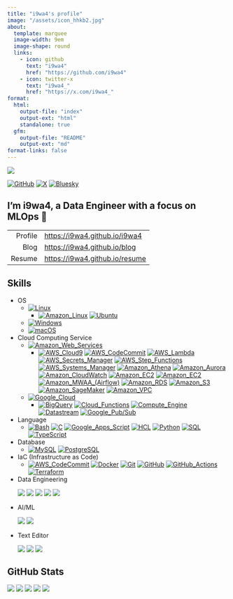 ```yaml
---
title: "i9wa4's profile"
image: "/assets/icon_hhkb2.jpg"
about:
  template: marquee
  image-width: 9em
  image-shape: round
  links:
    - icon: github
      text: "i9wa4"
      href: "https://github.com/i9wa4"
    - icon: twitter-x
      text: "i9wa4_"
      href: "https://x.com/i9wa4_"
format:
  html:
    output-file: "index"
    output-ext: "html"
    standalone: true
  gfm:
    output-file: "README"
    output-ext: "md"
format-links: false
---
```


<!--
**i9wa4/i9wa4** is a ✨ _special_ ✨ repository because its `README.md` (this file) appears on your GitHub profile.

Here are some ideas to get you started:

- 🔭 I'm currently working on ...
- 🌱 I'm currently learning ...
- 👯 I'm looking to collaborate on ...
- 🤔 I'm looking for help with ...
- 💬 Ask me about ...
- 📫 How to reach me: ...
- 😄 Pronouns: ...
- ⚡ Fun fact: ...
-->

<div align="left">
  <a href="https://github.com/antonkomarev/github-profile-views-counter">
    <img src="https://komarev.com/ghpvc/?username=i9wa4&label=GitHub_Profile_Views"/>
  </a>
</div>

[![GitHub](https://img.shields.io/badge/GitHub-i9wa4-181717.svg?logo=github&style=plastic)](https://github.com/i9wa4)
[![X](https://img.shields.io/badge/X-i9wa4__-808080.svg?logo=x&style=plastic)](https://x.com/i9wa4_)
[![Bluesky](https://img.shields.io/badge/Bluesky-i9wa4_-0285FF.svg?logo=bluesky&style=plastic)](https://bsky.app/profile/i9wa4.bsky.social)

## I'm i9wa4, a Data Engineer with a focus on MLOps 👋

|         |                                  |
| ---:    | :---                             |
| Profile | <https://i9wa4.github.io/i9wa4>  |
| Blog    | <https://i9wa4.github.io/blog>   |
| Resume  | <https://i9wa4.github.io/resume> |

## Skills

<!-- https://github.com/tandpfun/skill-icons -->
<!-- https://tech-blog.s-yoshiki.com/entry/150/ -->
<!-- https://simpleicons.org/ -->

- OS
    - [![Linux](https://img.shields.io/badge/Linux--FCC624.svg?logo=linux&style=plastic)](https://shields.io/)
        -
        [![Amazon_Linux](https://img.shields.io/badge/Amazon_Linux--808080.svg?style=plastic)](https://shields.io/)
        [![Ubuntu](https://img.shields.io/badge/Ubuntu--E95420.svg?logo=ubuntu&style=plastic)](https://shields.io/)
    - [![Windows](https://img.shields.io/badge/Windows--00A4EF.svg?style=plastic)](https://shields.io/)
    - [![macOS](https://img.shields.io/badge/macOS--999999.svg?logo=apple&style=plastic)](https://shields.io/)
- Cloud Computing Service
    - [![Amazon_Web_Services](https://img.shields.io/badge/Amazon_Web_Services--232F3E.svg?logo=amazonwebservices&style=plastic)](https://shields.io/)
        -
        [![AWS_Cloud9](https://img.shields.io/badge/AWS_Cloud9--808080.svg?style=plastic)](https://shields.io/)
        [![AWS_CodeCommit](https://img.shields.io/badge/AWS_CodeCommit--808080.svg?style=plastic)](https://shields.io/)
        [![AWS_Lambda](https://img.shields.io/badge/AWS_Lambda--FF9900.svg?logo=awslambda&style=plastic)](https://shields.io/)
        [![AWS_Secrets_Manager](https://img.shields.io/badge/AWS_Secrets_Manager--DD344C.svg?logo=awssecretsmanager&style=plastic)](https://shields.io/)
        [![AWS_Step_Functions](https://img.shields.io/badge/AWS_Step_Functions--808080.svg?style=plastic)](https://shields.io/)
        [![AWS_Systems_Manager](https://img.shields.io/badge/AWS_Systems_Manager--808080.svg?style=plastic)](https://shields.io/)
        [![Amazon_Athena](https://img.shields.io/badge/Amazon_Athena--808080.svg?style=plastic)](https://shields.io/)
        [![Amazon_Aurora](https://img.shields.io/badge/Amazon_Aurora--808080.svg?style=plastic)](https://shields.io/)
        [![Amazon_CloudWatch](https://img.shields.io/badge/Amazon_CloudWatch--FF4F8B.svg?logo=amazoncloudwatch&style=plastic)](https://shields.io/)
        [![Amazon_EC2](https://img.shields.io/badge/Amazon_EC2--FF9900.svg?logo=amazonec2&style=plastic)](https://shields.io/)
        [![Amazon_EC2](https://img.shields.io/badge/Amazon_ECS--FF9900.svg?logo=amazonecs&style=plastic)](https://shields.io/)
        [![Amazon_MWAA_(Airflow)](https://img.shields.io/badge/Amazon_MWAA_(Airflow)--808080.svg?style=plastic)](https://shields.io/)
        [![Amazon_RDS](https://img.shields.io/badge/Amazon_RDS--527FFF.svg?logo=amazonrds&style=plastic)](https://shields.io/)
        [![Amazon_S3](https://img.shields.io/badge/Amazon_S3--569A31.svg?logo=amazons3&style=plastic)](https://shields.io/)
        [![Amazon_SageMaker](https://img.shields.io/badge/Amazon_SageMaker--808080.svg?style=plastic)](https://shields.io/)
        [![Amazon_VPC](https://img.shields.io/badge/Amazon_VPC--808080.svg?style=plastic)](https://shields.io/)
    - [![Google_Cloud](https://img.shields.io/badge/Google_Cloud--4285F4.svg?logo=googlecloud&style=plastic)](https://shields.io/)
        -
        [![BigQuery](https://img.shields.io/badge/BigQuery--669DF6.svg?logo=googlebigquery&style=plastic)](https://shields.io/)
        [![Cloud_Functions](https://img.shields.io/badge/Cloud_Functions--808080.svg?style=plastic)](https://shields.io/)
        [![Compute_Engine](https://img.shields.io/badge/Compute_Engine--808080.svg?style=plastic)](https://shields.io/)
        [![Datastream](https://img.shields.io/badge/Datastream--808080.svg?style=plastic)](https://shields.io/)
        [![Google_Pub/Sub](https://img.shields.io/badge/Google_Pub/Sub--AECBFA.svg?logo=googlepubsub&style=plastic)](https://shields.io/)
- Language
    -
    [![Bash](https://img.shields.io/badge/Bash--808080.svg?style=plastic)](https://shields.io/)
    [![C](https://img.shields.io/badge/C--A8B9CC.svg?logo=c&style=plastic)](https://shields.io/)
    [![Google_Apps_Script](https://img.shields.io/badge/Google_Apps_Script--4285F4.svg?logo=googleappsscript&style=plastic)](https://shields.io/)
    [![HCL](https://img.shields.io/badge/HCL--844FBA.svg?logo=terraform&style=plastic)](https://shields.io/)
    [![Python](https://img.shields.io/badge/Python--3776AB.svg?logo=python&style=plastic)](https://shields.io/)
    [![SQL](https://img.shields.io/badge/SQL--808080.svg?style=plastic)](https://shields.io/)
    [![TypeScript](https://img.shields.io/badge/TypeScript--3178C6.svg?logo=typescript&style=plastic)](https://shields.io/)
- Database
    -
    [![MySQL](https://img.shields.io/badge/MySQL--4479A1.svg?logo=mysql&style=plastic)](https://shields.io/)
    [![PostgreSQL](https://img.shields.io/badge/PostgreSQL--4169E1.svg?logo=postgresql&style=plastic)](https://shields.io)
- IaC (Infrastructure as Code)
    -
    [![AWS_CodeCommit](https://img.shields.io/badge/AWS_CodeCommit--808080.svg?style=plastic)](https://shields.io)
    [![Docker](https://img.shields.io/badge/Docker--1488C6.svg?logo=docker&style=plastic)](https://shields.io)
    [![Git](https://img.shields.io/badge/Git--F05032.svg?logo=git&style=plastic)](https://shields.io)
    [![GitHub](https://img.shields.io/badge/GitHub--181717.svg?logo=github&style=plastic)](https://shields.io)
    [![GitHub_Actions](https://img.shields.io/badge/GitHub_Actions--2088FF.svg?logo=githubactions&style=plastic)](https://shields.io)
    [![Terraform](https://img.shields.io/badge/Terraform--844FBA.svg?logo=terraform&style=plastic)](https://shields.io)
- Data Engineering
<div align="left">
  <img src="https://img.shields.io/badge/BigQuery--669DF6.svg?logo=googlebigquery&style=plastic">
  <img src="https://img.shields.io/badge/Datastream--808080.svg?style=plastic">
  <img src="https://img.shields.io/badge/Embulk--EF4319.svg?style=plastic">
  <img src="https://img.shields.io/badge/Snowflake--29B5E8.svg?logo=snowflake&style=plastic">
  <img src="https://img.shields.io/badge/dbt--FF694B.svg?logo=dbt&style=plastic">
</div>
- AI/ML
<div align="left">
  <img src="https://img.shields.io/badge/DataRobot--808080.svg?style=plastic">
  <img src="https://img.shields.io/badge/Snowpark_ML--29B5E8.svg?style=plastic">
</div>
- Text Editor
<div align="left">
  <img src="https://img.shields.io/badge/Neovim--007ACC.svg?logo=neovim&style=plastic">
  <img src="https://img.shields.io/badge/Vim--019733.svg?logo=vim&style=plastic">
  <img src="https://img.shields.io/badge/Visual_Studio_Code--0098FF.svg?style=plastic">
</div>

## GitHub Stats

[![](https://raw.githubusercontent.com/i9wa4/i9wa4/main/profile-summary-card-output/transparent/0-profile-details.svg)](https://github.com/vn7n24fzkq/github-profile-summary-cards)
[![](https://raw.githubusercontent.com/i9wa4/i9wa4/main/profile-summary-card-output/transparent/1-repos-per-language.svg)](https://github.com/vn7n24fzkq/github-profile-summary-cards) [![](https://raw.githubusercontent.com/i9wa4/i9wa4/main/profile-summary-card-output/transparent/2-most-commit-language.svg)](https://github.com/vn7n24fzkq/github-profile-summary-cards)
[![](https://raw.githubusercontent.com/i9wa4/i9wa4/main/profile-summary-card-output/transparent/3-stats.svg)](https://github.com/vn7n24fzkq/github-profile-summary-cards) [![](https://raw.githubusercontent.com/i9wa4/i9wa4/main/profile-summary-card-output/transparent/4-productive-time.svg)](https://github.com/vn7n24fzkq/github-profile-summary-cards)

<!-- <div align="left">                                                                                                              -->
<!--   <a href="https://github.com/vn7n24fzkq/github-profile-summary-cards">                                                         -->
<!--     <img src="http://github-profile-summary-cards.vercel.app/api/cards/stats?username=i9wa4&theme=transparent"/>                -->
<!--     <img src="http://github-profile-summary-cards.vercel.app/api/cards/most-commit-language?username=i9wa4&theme=transparent"/> -->
<!--   </a>                                                                                                                          -->
<!-- </div>                                                                                                                          -->

<!-- <div align="left">                                                                                                                                            -->
<!--   <a href="https://github.com/anuraghazra/github-readme-stats">                                                                                               -->
<!--     <img src="https://github-readme-stats.vercel.app/api?username=i9wa4&show_icons=true&include_all_commits=true&theme=transparent"/>                         -->
<!--     <img src="https://github-readme-stats.vercel.app/api/top-langs/?username=i9wa4&langs_count=8&include_all_commits=true&layout=compact&theme=transparent"/> -->
<!--   </a>                                                                                                                                                        -->
<!-- </div>                                                                                                                                                        -->

<!-- <div align="left">                                                                   -->
<!--   <a href="https://github.com/ryo-ma/github-profile-trophy">                         -->
<!--     <img src="https://github-profile-trophy.vercel.app/?username=i9wa4&theme=flat"/> -->
<!--   </a>                                                                               -->
<!-- </div>                                                                               -->

